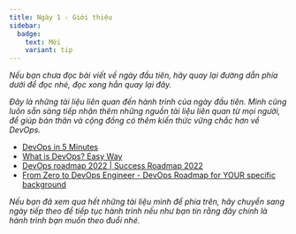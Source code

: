 ```yaml
---
title: Ngày 1 - Giới thiệu
sidebar:
  badge:
    text: Mới
    variant: tip
---
```



_Nếu bạn chưa đọc bài viết về ngày đầu tiên, hãy quay lại đường dẫn phía dưới để đọc nhé, đọc xong hẳn quay lại đây._

<LinkCard
  title="Ngày 1 - Giới thiệu"
  href="../../guides/day1"
/>

_Đây là những tài liệu liên quan đến hành trình của ngày đầu tiên. Mình cũng luôn sẵn sàng tiếp nhận thêm những nguồn tài liệu
liên quan từ mọi người, để giúp bản thân và cộng đồng có thêm kiến thức vững chắc hơn về DevOps._

- [DevOps in 5 Minutes](https://www.youtube.com/watch?v=Xrgk023l4lI)
- [What is DevOps? Easy Way](https://www.youtube.com/watch?v=_Gpe1Zn-1fE&t=43s)
- [DevOps roadmap 2022 | Success Roadmap 2022](https://www.youtube.com/watch?v=7l_n97Mt0ko)
- [From Zero to DevOps Engineer - DevOps Roadmap for YOUR specific background](https://www.youtube.com/watch?v=G_nVMUtaqCk)

_Nếu bạn đã xem qua hết những tài liệu mình để phía trên, hãy chuyển sang ngày tiếp theo để tiếp tục hành trình nếu như bạn 
tin rằng đây chính là hành trình bạn muốn theo đuổi nhé._

<LinkCard
  title="Ngày 2"
  href="../../guides/devops/day2"
/>

